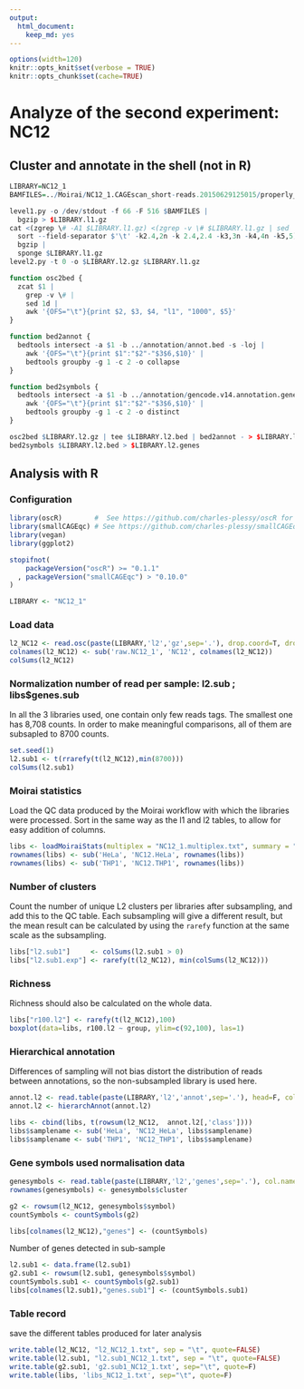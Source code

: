 ```yaml
---
output: 
  html_document: 
    keep_md: yes
---
```

```r
options(width=120)
knitr::opts_knit$set(verbose = TRUE)
knitr::opts_chunk$set(cache=TRUE)
```

Analyze of the second experiment: NC12
======================================

Cluster and annotate in the shell (not in R)
--------------------------------------------

```r
LIBRARY=NC12_1
BAMFILES=../Moirai/NC12_1.CAGEscan_short-reads.20150629125015/properly_paired_rmdup/*bam

level1.py -o /dev/stdout -f 66 -F 516 $BAMFILES |
  bgzip > $LIBRARY.l1.gz
cat <(zgrep \# -A1 $LIBRARY.l1.gz) <(zgrep -v \# $LIBRARY.l1.gz | sed '1d' |
  sort --field-separator $'\t' -k2.4,2n -k 2.4,2.4 -k3,3n -k4,4n -k5,5) |
  bgzip |
  sponge $LIBRARY.l1.gz
level2.py -t 0 -o $LIBRARY.l2.gz $LIBRARY.l1.gz

function osc2bed {
  zcat $1 |
    grep -v \# |
    sed 1d |
    awk '{OFS="\t"}{print $2, $3, $4, "l1", "1000", $5}'
}

function bed2annot {
  bedtools intersect -a $1 -b ../annotation/annot.bed -s -loj |
    awk '{OFS="\t"}{print $1":"$2"-"$3$6,$10}' | 
    bedtools groupby -g 1 -c 2 -o collapse
}

function bed2symbols {
  bedtools intersect -a $1 -b ../annotation/gencode.v14.annotation.genes.bed -s -loj |
    awk '{OFS="\t"}{print $1":"$2"-"$3$6,$10}' | 
    bedtools groupby -g 1 -c 2 -o distinct
}

osc2bed $LIBRARY.l2.gz | tee $LIBRARY.l2.bed | bed2annot - > $LIBRARY.l2.annot
bed2symbols $LIBRARY.l2.bed > $LIBRARY.l2.genes
```

Analysis with R
---------------

### Configuration

```r
library(oscR)        #  See https://github.com/charles-plessy/oscR for oscR.
library(smallCAGEqc) # See https://github.com/charles-plessy/smallCAGEqc for smallCAGEqc.
library(vegan)
library(ggplot2)

stopifnot(
    packageVersion("oscR") >= "0.1.1"
  , packageVersion("smallCAGEqc") > "0.10.0"
)

LIBRARY <- "NC12_1"
```

### Load data

```r
l2_NC12 <- read.osc(paste(LIBRARY,'l2','gz',sep='.'), drop.coord=T, drop.norm=T)
colnames(l2_NC12) <- sub('raw.NC12_1', 'NC12', colnames(l2_NC12))
colSums(l2_NC12)
```

### Normalization number of read per sample: l2.sub ; libs$genes.sub

In all the 3 libraries used, one contain only few reads tags. The smallest one has 8,708 counts. In order to make meaningful comparisons, all of them are subsapled to 8700 counts.

```r
set.seed(1)
l2.sub1 <- t(rrarefy(t(l2_NC12),min(8700)))
colSums(l2.sub1)
```

### Moirai statistics

Load the QC data produced by the Moirai workflow with which the libraries were processed. Sort in the same way as the l1 and l2 tables, to allow for easy addition of columns.

```r
libs <- loadMoiraiStats(multiplex = "NC12_1.multiplex.txt", summary = "../Moirai/NC12_1.CAGEscan_short-reads.20150629125015/text/summary.txt", pipeline = "CAGEscan_short-reads")
rownames(libs) <- sub('HeLa', 'NC12.HeLa', rownames(libs))
rownames(libs) <- sub('THP1', 'NC12.THP1', rownames(libs))
```

### Number of clusters

Count the number of unique L2 clusters per libraries after subsampling, and add
this to the QC table.  Each subsampling will give a different result, but the
mean result can be calculated by using the `rarefy` function at the same scale
as the subsampling.

```r
libs["l2.sub1"]     <- colSums(l2.sub1 > 0)
libs["l2.sub1.exp"] <- rarefy(t(l2_NC12), min(colSums(l2_NC12)))
```

### Richness

Richness should also be calculated on the whole data.

```r
libs["r100.l2"] <- rarefy(t(l2_NC12),100)
boxplot(data=libs, r100.l2 ~ group, ylim=c(92,100), las=1)
```

### Hierarchical annotation

Differences of sampling will not bias distort the distribution of reads between annotations, so the non-subsampled library is used here.

```r
annot.l2 <- read.table(paste(LIBRARY,'l2','annot',sep='.'), head=F, col.names=c('id', 'feature'), row.names=1)
annot.l2 <- hierarchAnnot(annot.l2)

libs <- cbind(libs, t(rowsum(l2_NC12,  annot.l2[,'class']))) 
libs$samplename <- sub('HeLa', 'NC12_HeLa', libs$samplename)
libs$samplename <- sub('THP1', 'NC12_THP1', libs$samplename)
```

### Gene symbols used normalisation data

```r
genesymbols <- read.table(paste(LIBRARY,'l2','genes',sep='.'), col.names=c("cluster","symbol"), stringsAsFactors=FALSE)
rownames(genesymbols) <- genesymbols$cluster

g2 <- rowsum(l2_NC12, genesymbols$symbol)
countSymbols <- countSymbols(g2)

libs[colnames(l2_NC12),"genes"] <- (countSymbols)
```

Number of genes detected in sub-sample

```r
l2.sub1 <- data.frame(l2.sub1)
g2.sub1 <- rowsum(l2.sub1, genesymbols$symbol)
countSymbols.sub1 <- countSymbols(g2.sub1)
libs[colnames(l2.sub1),"genes.sub1"] <- (countSymbols.sub1)
```

### Table record

save the different tables produced for later analysis

```r
write.table(l2_NC12, "l2_NC12_1.txt", sep = "\t", quote=FALSE)
write.table(l2.sub1, "l2.sub1_NC12_1.txt", sep = "\t", quote=FALSE)
write.table(g2.sub1, 'g2.sub1_NC12_1.txt', sep="\t", quote=F)
write.table(libs, 'libs_NC12_1.txt', sep="\t", quote=F)
```
